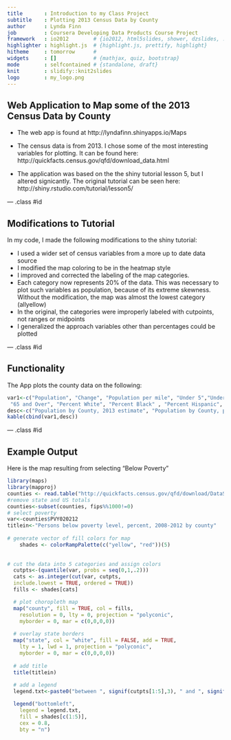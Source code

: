 ```yaml
---
title       : Introduction to my Class Project
subtitle    : Plotting 2013 Census Data by County
author      : Lynda Finn
job         : Coursera Developing Data Products Course Project
framework   : io2012        # {io2012, html5slides, shower, dzslides, ...}
highlighter : highlight.js  # {highlight.js, prettify, highlight}
hitheme     : tomorrow      # 
widgets     : []            # {mathjax, quiz, bootstrap}
mode        : selfcontained # {standalone, draft}
knit        : slidify::knit2slides
logo        : my_logo.png
---
```


## Web Application to Map some of the 2013 Census Data by County

 * The web app is found at http://lyndafinn.shinyapps.io/Maps  

 * The census data is from 2013. I chose some of the most interesting variables  for plotting. It can be found here: http://quickfacts.census.gov/qfd/download_data.html

 * The application was based on the the shiny tutorial lesson 5, but I altered signicantly. The original tutorial can be seen here: http://shiny.rstudio.com/tutorial/lesson5/

--- .class #id 

## Modifications to Tutorial

In my code, I made the following modifications to the shiny tutorial:

* I used a wider set of census variables from a more up to date data source
* I modified the map coloring to be in the heatmap style
* I improved and corrected the labeling of the map categories. 
 * Each category now represents 20% of the data. This was necessary to plot such variables as population, because of its extreme skewness. Without the modification, the map was almost the lowest category (allyellow) 
  * In the original, the categories were improperly labeled with cutpoints, not ranges or midpoints
* I generalized the approach variables other than percentages could be plotted

--- .class #id 

## Functionality

The App plots the county data on the following:
```r
var1<-c("Population", "Change", "Population per mile", "Under 5","Under 18",
 "65 and Over", "Percent White", "Percent Black" , "Percent Hispanic", "Percent Asian", "Median Income", "Below Poverty")
desc<-c("Population by County, 2013 estimate", "Population by County, percent change - April 1, 2010 to July 1, 2013", "Population per square mile by county, 2010", "Persons under 5 years, percent by county","Persons under 18 years, percent by county", "Persons 65 years and over, percent by county", "% White by county", "% Black by county", "% Hispanic by county", "% Asian by county",  "Median household income, 2008-2012 by county", "Persons below poverty level, percent, 2008-2012 by county")
kable(cbind(var1,desc))
```

--- .class #id 

## Example Output

Here is the map resulting from selecting "Below Poverty"

```r
library(maps)
library(mapproj)
counties <- read.table("http://quickfacts.census.gov/qfd/download/DataSet.txt", header=TRUE, sep=",")
#remove state and US totals
counties<-subset(counties, fips%%1000!=0)
# select poverty
var<-counties$PVY020212
titlein<-"Persons below poverty level, percent, 2008-2012 by county"
  
# generate vector of fill colors for map
    shades <- colorRampPalette(c("yellow", "red"))(5)
    
  
# cut the data into 5 categories and assign colors
  cutpts<-(quantile(var, probs = seq(0,1,.2)))
  cats <- as.integer(cut(var, cutpts, 
  include.lowest = TRUE, ordered = TRUE))
  fills <- shades[cats]

  # plot choropleth map
  map("county", fill = TRUE, col = fills, 
    resolution = 0, lty = 0, projection = "polyconic", 
    myborder = 0, mar = c(0,0,0,0))
  
  # overlay state borders
  map("state", col = "white", fill = FALSE, add = TRUE,
    lty = 1, lwd = 1, projection = "polyconic", 
    myborder = 0, mar = c(0,0,0,0))
  
  # add title
  title(titlein)
  
  # add a legend
  legend.txt<-paste0("between ", signif(cutpts[1:5],3), " and ", signif(cutpts[2:6],3))

  legend("bottomleft", 
    legend = legend.txt, 
    fill = shades[c(1:5)],
    cex = 0.8,
    bty = "n")
```
